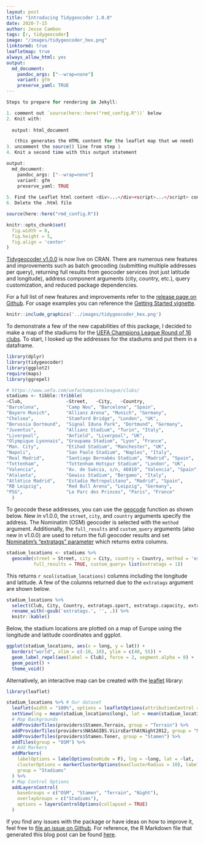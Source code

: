 ```yaml
---
layout: post
title: "Introducing Tidygeocoder 1.0.0"
date: 2020-7-15
author: Jesse Cambon
tags: [r, tidygeocoder]
image: "/images/tidygeocoder_hex.png"
linktormd: true
leafletmap: true
always_allow_html: yes
output: 
  md_document:
    pandoc_args: ["--wrap=none"]
    variant: gfm
    preserve_yaml: TRUE 
---
```


```r
Steps to prepare for rendering in Jekyll:

1. comment out `source(here::here("rmd_config.R"))` below
2. Knit with:
  
  output: html_document

   (this generates the HTML content for the leaflet map that we need)
3. uncomment the source() line from step 1
4. Knit a second time with this output statement

output: 
  md_document:
    pandoc_args: ["--wrap=none"]
    variant: gfm
    preserve_yaml: TRUE 
    
5. Find the Leaflet html content <div>...</div><script>...</script> content and paste it into the .md file.
6. Delete the .html file
```

```r
source(here::here("rmd_config.R"))

knitr::opts_chunk$set(
  fig.width = 8,
  fig.height = 5,
  fig.align = 'center'
)
``` 

[Tidygeocoder v1.0.0](https://jessecambon.github.io/tidygeocoder/index.html) is now live on CRAN. There are numerous new features and improvements such as batch geocoding (submitting multiple addresses per query), returning full results from geocoder services (not just latitude and longitude), address component arguments (city, country, etc.), query customization, and reduced package dependencies.

For a full list of new features and improvements refer to the [release page on Github](https://github.com/jessecambon/tidygeocoder/releases/tag/v1.0.0). For usage examples you can reference the [Getting Started vignette](https://jessecambon.github.io/tidygeocoder/articles/tidygeocoder.html).

```r
knitr::include_graphics('../images/tidygeocoder_hex.png')
```

To demonstrate a few of the new capabilities of this package, I decided to make a map of the stadiums for the [UEFA Champions League Round of 16 clubs](https://www.uefa.com/uefachampionsleague/draws/2020/2001141/). To start, I looked up the addresses for the stadiums and put them in a dataframe.

```r
library(dplyr)
library(tidygeocoder)
library(ggplot2)
require(maps)
library(ggrepel)

# https://www.uefa.com/uefachampionsleague/clubs/
stadiums <- tibble::tribble(
~Club,                ~Street,   ~City,   ~Country,
"Barcelona",          "Camp Nou", "Barcelona", "Spain",
"Bayern Munich",      "Allianz Arena", "Munich", "Germany",
"Chelsea",            "Stamford Bridge", "London", "UK",
"Borussia Dortmund",  "Signal Iduna Park", "Dortmund", "Germany",
"Juventus",           "Allianz Stadium", "Turin", "Italy",
"Liverpool",          "Anfield", "Liverpool", "UK",
"Olympique Lyonnais", "Groupama Stadium", "Lyon", "France",
"Man. City",          "Etihad Stadium", "Manchester", "UK",
"Napoli",             "San Paolo Stadium", "Naples", "Italy",
"Real Madrid",        "Santiago Bernabéu Stadium", "Madrid", "Spain",
"Tottenham",          "Tottenham Hotspur Stadium", "London", "UK",
"Valencia",           "Av. de Suècia, s/n, 46010", "Valencia", "Spain",
"Atalanta",           "Gewiss Stadium", "Bergamo", "Italy",
"Atlético Madrid",    "Estadio Metropolitano", "Madrid", "Spain",
"RB Leipzig",         "Red Bull Arena", "Leipzig", "Germany",
"PSG",                "Le Parc des Princes", "Paris", "France"
  )
```

To geocode these addresses, you can use the [geocode](https://jessecambon.github.io/tidygeocoder/reference/geocode.html) function as shown below. New in v1.0.0, the `street`, `city`, and `country` arguments specify the address. The Nominatim (OSM) geocoder is selected with the `method` argument. Additionally, the `full_results` and `custom_query` arguments (also new in v1.0.0) are used to return the full geocoder results and set [Nominatim's "extratags" parameter](https://nominatim.org/release-docs/develop/api/Search/#parameters) which returns extra columns. 

```r
stadium_locations <- stadiums %>%
  geocode(street = Street, city = City, country = Country, method = 'osm', 
          full_results = TRUE, custom_query= list(extratags = 1))
```

This returns `r ncol(stadium_locations)` columns including the longitude and latitude. A few of the columns returned due to the `extratags` argument are shown below.

```r
stadium_locations %>%
  select(Club, City, Country, extratags.sport, extratags.capacity, extratags.operator, extratags.wikipedia) %>%
  rename_with(~gsub('extratags.', '', .)) %>%
  knitr::kable()
```

Below, the stadium locations are plotted on a map of Europe using the longitude and latitude coordinates and ggplot.

```r
ggplot(stadium_locations, aes(x = long, y = lat)) +
  borders("world", xlim = c(-10, 10), ylim = c(40, 55)) +
  geom_label_repel(aes(label = Club), force = 2, segment.alpha = 0) +
  geom_point() +
  theme_void()
```

Alternatively, an interactive map can be created with the [leaflet](https://rstudio.github.io/leaflet/) library:

```r
library(leaflet)

stadium_locations %>% # Our dataset
  leaflet(width = "100%", options = leafletOptions(attributionControl = FALSE)) %>%
  setView(lng = mean(stadium_locations$long), lat = mean(stadium_locations$lat), zoom = 5) %>%
  # Map Backgrounds
  addProviderTiles(providers$Stamen.Terrain, group = "Terrain") %>%
  addProviderTiles(providers$NASAGIBS.ViirsEarthAtNight2012, group = "Night") %>%
  addProviderTiles(providers$Stamen.Toner, group = "Stamen") %>%
  addTiles(group = "OSM") %>%
  # Add Markers
  addMarkers(
    labelOptions = labelOptions(noHide = F), lng = ~long, lat = ~lat,
    clusterOptions = markerClusterOptions(maxClusterRadius = 10), label = ~Club,
    group = "Stadiums"
  ) %>%
  # Map Control Options
  addLayersControl(
    baseGroups = c("OSM", "Stamen", "Terrain", "Night"),
    overlayGroups = c("Stadiums"),
    options = layersControlOptions(collapsed = TRUE)
  )
```

If you find any issues with the package or have ideas on how to improve it, feel free to [file an issue on Github](https://github.com/jessecambon/tidygeocoder/issues). For reference, the R Markdown file that generated this blog post can be found [here](https://github.com/jessecambon/jessecambon.github.io/tree/main/_posts/2020-07-15-tidygeocoder-1-0-0.Rmd).
